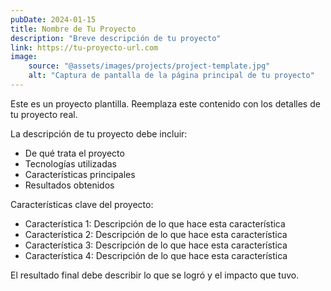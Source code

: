 ```yaml
---
pubDate: 2024-01-15
title: Nombre de Tu Proyecto
description: "Breve descripción de tu proyecto"
link: https://tu-proyecto-url.com
image:
    source: "@assets/images/projects/project-template.jpg"
    alt: "Captura de pantalla de la página principal de tu proyecto"
---
```


Este es un proyecto plantilla. Reemplaza este contenido con los detalles de tu proyecto real.

La descripción de tu proyecto debe incluir:
- De qué trata el proyecto
- Tecnologías utilizadas
- Características principales
- Resultados obtenidos

Características clave del proyecto:
- Característica 1: Descripción de lo que hace esta característica
- Característica 2: Descripción de lo que hace esta característica
- Característica 3: Descripción de lo que hace esta característica
- Característica 4: Descripción de lo que hace esta característica

El resultado final debe describir lo que se logró y el impacto que tuvo.
